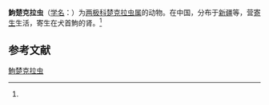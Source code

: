 {{Speciesbox
| name = 鮈楚克拉虫
| status = 
| status_system = 
| image = 
| genus = Zschokkella
| species = gobioe
| authority = (Zhao et Ma, 1994)<ref name='id9255'>{{cite web| url =http://www.bioinfo.cn/db05/BjdwSpecies.php?action=view&id=9255| title =鮈楚克拉虫| work =《中国动物物种编目数据库》| publisher =中国科学院微生物研究所| author =中国科学院动物研究所| accessdate =2009-04-16| deadurl =yes| archiveurl =https://web.archive.org/web/20160305091636/http://www.bioinfo.cn/db05/BjdwSpecies.php?action=view&id=9255| archivedate =2016-03-05}}</ref>
}}

'''鮈楚克拉虫'''（[[学名|学名]]：{{lang|la|''Zschokkella gobioe''}}）为[[两极科|两极科]][[楚克拉虫属|楚克拉虫属]]的动物。在中国，分布于[[新疆|新疆]]等，营[[寄生|寄生]]生活，寄生在犬首鮈的肾。<ref name='id9255'/>

== 参考文献 ==
{{reflist}}

{{Wikispecies|Zschokkella gobioe}}

[[Category:楚克拉虫属|鮈楚克拉虫]]


{{Cnidarian-stub}}